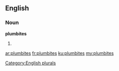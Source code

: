 ==English==

===Noun===
'''plumbites'''

# {{plural of|[[plumbite]]}}

[[Category:English plurals]]

[[ar:plumbites]]
[[fr:plumbites]]
[[ku:plumbites]]
[[my:plumbites]]